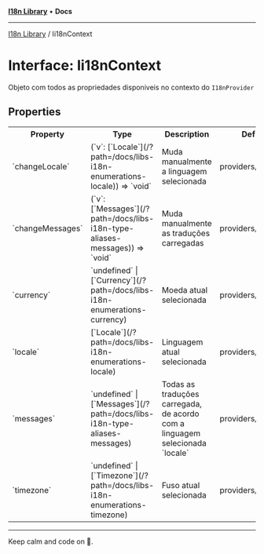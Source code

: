 
<Meta title="Libs/I18n/interfaces/Ii18nContext" />



[**I18n Library**](/?path=/docs/libs-i18n-overview--page) • **Docs**

***

[I18n Library](/?path=/docs/libs-i18n-overview--page) / Ii18nContext

# Interface: Ii18nContext

Objeto com todos as propriedades disponiveis no contexto do `I18nProvider`

## Properties

<table>
<tr><th>Property</th><th>Type</th><th>Description</th><th>Defined in</th></tr>
<tr></tr>
<tr><td>`changeLocale`</td><td>(`v`: [`Locale`](/?path=/docs/libs-i18n-enumerations-locale)) => `void`</td><td>Muda manualmente a linguagem selecionada</td><td>providers/index.tsx:28</td></tr>
<tr><td>`changeMessages`</td><td>(`v`: [`Messages`](/?path=/docs/libs-i18n-type-aliases-messages)) => `void`</td><td>Muda manualmente as traduções carregadas</td><td>providers/index.tsx:30</td></tr>
<tr><td>`currency`</td><td>`undefined` | [`Currency`](/?path=/docs/libs-i18n-enumerations-currency)</td><td>Moeda atual selecionada</td><td>providers/index.tsx:24</td></tr>
<tr><td>`locale`</td><td>[`Locale`](/?path=/docs/libs-i18n-enumerations-locale)</td><td>Linguagem atual selecionada</td><td>providers/index.tsx:20</td></tr>
<tr><td>`messages`</td><td>`undefined` | [`Messages`](/?path=/docs/libs-i18n-type-aliases-messages)</td><td>Todas as traduções carregada, de acordo com a linguagem selecionada `locale`</td><td>providers/index.tsx:22</td></tr>
<tr><td>`timezone`</td><td>`undefined` | [`Timezone`](/?path=/docs/libs-i18n-enumerations-timezone)</td><td>Fuso atual selecionada</td><td>providers/index.tsx:26</td></tr>
</table>


***

Keep calm and code on 🤘.